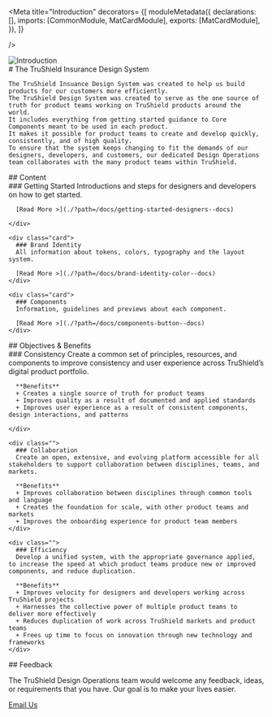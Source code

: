 


<Meta title="Introduction" decorators= {[
  moduleMetadata({
    declarations: [],
    imports: [CommonModule, MatCardModule],
    exports: [MatCardModule],
    }),
    ]}

/>
<style>
  {`
    .sbdocs-wrapper {
        padding: 0;
    }
    .sbdocs-content {
            max-width: 100%;
    }
  `}
</style>
<img src={intro} alt="Introduction" class="w-full"/>
<div className="main-container px-8 py-12">
  <div className="heading">
    # The TruShield Insurance Design System
  </div>

    The TruShield Insuance Design System was created to help us build products for our customers more efficiently.
    The TruShield Design System was created to serve as the one source of truth for product teams working on TruShield products around the world.
    It includes everything from getting started guidance to Core Components meant to be used in each product.
    It makes it possible for product teams to create and develop quickly, consistently, and of high quality.
    To ensure that the system keeps changing to fit the demands of our designers, developers, and customers, our dedicated Design Operations team collaborates with the many product teams within TruShield.

  <div class="sub-heading mb-5">
    ## Content
  </div>

  <div class="grid grid-cols-3 gap-3  mb-10">
    <div class="card">
      ### Getting Started
      Introductions and steps for designers and developers on how to get started.

      [Read More >](./?path=/docs/getting-started-designers--docs)

    </div>

    <div class="card">
      ### Brand Identity
      All information about tokens, colors, typography and the layout system.

      [Read More >](./?path=/docs/brand-identity-color--docs)
    </div>

    <div class="card">
      ### Components
      Information, guidelines and previews about each component.

      [Read More >](./?path=/docs/components-button--docs)
    </div>
  </div>

  <div class="sub-heading mb-5">
    ## Objectives & Benefits
  </div>

  <div class="grid grid-cols-2 gap-4 mb-10">
    <div class="">
      ### Consistency
      Create a common set of principles, resources, and components to improve consistency and user experience across TruShield’s digital product portfolio.

      **Benefits**
      + Creates a single source of truth for product teams
      + Improves quality as a result of documented and applied standards
      + Improves user experience as a result of consistent components, design interactions, and patterns

    </div>

    <div class="">
      ### Collaboration
      Create an open, extensive, and evolving platform accessible for all stakeholders to support collaboration between disciplines, teams, and markets.

      **Benefits**
      + Improves collaboration between disciplines through common tools and language
      + Creates the foundation for scale, with other product teams and markets
      + Improves the onboarding experience for product team members
    </div>

    <div class="">
      ### Efficiency
      Develop a unified system, with the appropriate governance applied, to increase the speed at which product teams produce new or improved components, and reduce duplication.

      **Benefits**
      + Improves velocity for designers and developers working across TruShield projects
      + Harnesses the collective power of multiple product teams to deliver more effectively
      + Reduces duplication of work across TruShield markets and product teams
      + Frees up time to focus on innovation through new technology and frameworks
    </div>
  </div>

  <div class="sub-heading mb-5">
    ## Feedback
  </div>

  The TruShield Design Operations team would welcome any feedback, ideas, or requirements that you have. Our goal is to make your lives easier.

  <a href="mailto:digitalexperience@nbfc.com" target="_blank" class="secondary-btn">Email Us</a>

</div>

